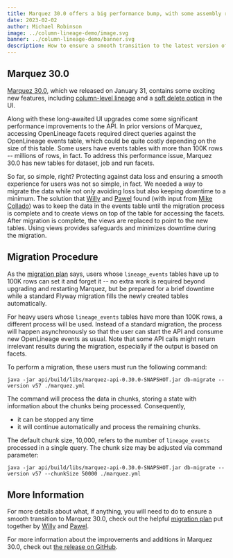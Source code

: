 ```yaml
---
title: Marquez 30.0 offers a big performance bump, with some assembly required
date: 2023-02-02
author: Michael Robinson
image: ../column-lineage-demo/image.svg
banner: ../column-lineage-demo/banner.svg
description: How to ensure a smooth transition to the latest version of Marquez. 
---
```


## Marquez 30.0

[Marquez 30.0](https://github.com/MarquezProject/marquez/releases/tag/0.30.0), 
which we released on January 31, contains some exciting new features, including 
[column-level lineage](https://github.com/MarquezProject/marquez/pull/2293) and 
a [soft delete option](https://github.com/MarquezProject/marquez/pull/2343) in 
the UI.

Along with these long-awaited UI upgrades come some significant performance 
improvements to the API. In prior versions of Marquez, accessing OpenLineage 
facets required direct queries against the OpenLineage events table, which could 
be quite costly depending on the size of this table. Some users have events 
tables with more than 100K rows -- millions of rows, in fact. To address this 
performance issue, Marquez 30.0 has new tables for dataset, job and run facets.

So far, so simple, right? Protecting against data loss and ensuring a smooth 
experience for users was not so simple, in fact. We needed a way to migrate the 
data while not only avoiding loss but also keeping downtime to a minimum. The 
solution that [Willy](https://github.com/wslulciuc) and 
[Pawel](https://github.com/pawel-big-lebowski) found (with input from 
[Mike Collado](https://github.com/collado-mike)) was to keep the data in the 
events table until the migration process is complete and to create views on top 
of the table for accessing the facets. After migration is complete, the views 
are replaced to point to the new tables. Using views provides safeguards and 
minimizes downtime during the migration. 

## Migration Procedure

As the 
[migration plan](https://github.com/MarquezProject/marquez/blob/main/api/src/main/resources/marquez/db/migration/V57__readme.md) 
says, users whose `lineage_events` tables have up to 100K rows can set it and 
forget it -- no extra work is required beyond upgrading and restarting 
Marquez, but be prepared for a brief downtime while a standard Flyway migration 
fills the newly created tables automatically.

For heavy users whose `lineage_events` tables have more than 100K rows, a 
different process will be used. Instead of a standard migration, the process will 
happen asynchronously so that the user can start the API and consume new 
OpenLineage events as usual. Note that some API calls might return irrelevant 
results during the migration, especially if the output is based on facets.

To perform a migration, these users must run the following command:

```
java -jar api/build/libs/marquez-api-0.30.0-SNAPSHOT.jar db-migrate --version v57 ./marquez.yml
```

The command will process the data in chunks, storing a state with information 
about the chunks being processed. Consequently,

- it can be stopped any time
- it will continue automatically and process the remaining chunks. 

The default chunk size, 10,000, refers to the number of `lineage_events` 
processed in a single query. The chunk size may be adjusted via command parameter:

```
java -jar api/build/libs/marquez-api-0.30.0-SNAPSHOT.jar db-migrate --version v57 --chunkSize 50000 ./marquez.yml
```

## More Information

For more details about what, if anything, you will need to do to ensure a smooth 
transition to Marquez 30.0, check out the helpful
[migration plan](https://github.com/MarquezProject/marquez/blob/main/api/src/main/resources/marquez/db/migration/V57__readme.md) 
put together by [Willy](https://github.com/wslulciuc) and 
[Pawel](https://github.com/pawel-big-lebowski). 

For more information about the improvements and additions in Marquez 30.0, check 
out [the release on GitHub](https://github.com/MarquezProject/marquez/releases/tag/0.30.0).

